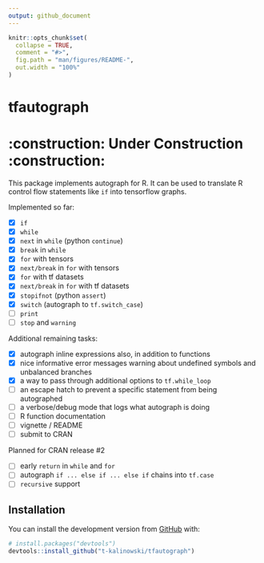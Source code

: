 ```yaml
---
output: github_document
---
```


<!-- README.md is generated from README.Rmd. Please edit that file -->

```r
knitr::opts_chunk$set(
  collapse = TRUE,
  comment = "#>",
  fig.path = "man/figures/README-",
  out.width = "100%"
)
```
# tfautograph 
# :construction: **Under Construction** :construction:

<!-- badges: start -->
<!-- badges: end -->

This package implements autograph for R. It can be used to translate R control flow statements like `if` into tensorflow graphs.

Implemented so far:

 - [x] `if`
 - [x] `while` 
 - [x] `next` in `while` (python `continue`)
 - [x] `break` in `while`
 - [x] `for` with tensors
 - [x] `next/break` in `for` with tensors
 - [x] `for` with tf datasets
 - [x] `next/break` in `for` with tf datasets
 - [x] `stopifnot` (python `assert`)
 - [x] `switch` (autograph to `tf.switch_case`)
 - [ ] `print`
 - [ ] `stop` and `warning`
 
 
Additional remaining tasks:

 - [x] autograph inline expressions also, in addition to functions
 - [x] nice informative error messages warning about undefined symbols and unbalanced branches
 - [x] a way to pass through additional options to `tf.while_loop`
 - [ ] an escape hatch to prevent a specific statement from being autographed
 - [ ] a verbose/debug mode that logs what autograph is doing
 - [ ] R function documentation
 - [ ] vignette / README
 - [ ] submit to CRAN


Planned for CRAN release #2

 - [ ] early `return` in `while` and `for` 
 - [ ] autograph `if ... else if ... else if` chains into `tf.case` 
 - [ ] `recursive` support

## Installation

You can install the development version from [GitHub](https://github.com/) with:

``` r
# install.packages("devtools")
devtools::install_github("t-kalinowski/tfautograph")
```
